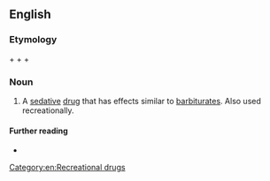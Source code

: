 ==English==

===Etymology===

{{l|en|meth}} + {{l|en|aqua}} + {{l|en|-al}} + {{l|en|-one}}

===Noun===
{{en-noun|~}}

# {{lb|en|pharmaceutical drug}} A [[sedative]] [[drug]] that has effects similar to [[barbiturate]]s. Also used recreationally.
#: {{syn|en|Quaalude|lude|mandrax}}

====Further reading====
* {{pedia}}

[[Category:en:Recreational drugs]]